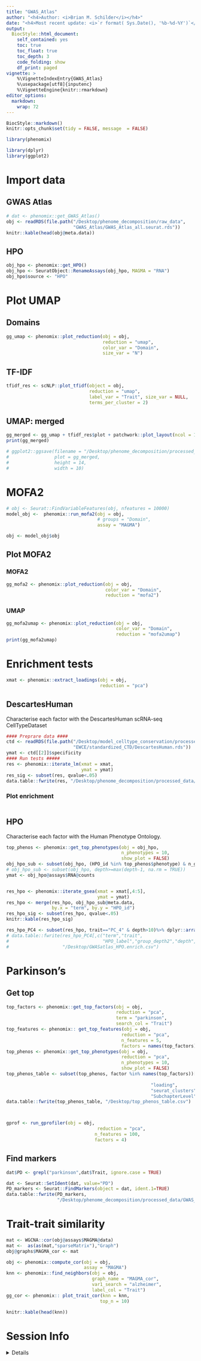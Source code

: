 ```yaml
---
title: "GWAS_Atlas"
author: "<h4>Author: <i>Brian M. Schilder</i></h4>" 
date: "<h4>Most recent update: <i>`r format( Sys.Date(), '%b-%d-%Y')`</i></h4>"
output:
  BiocStyle::html_document:
    self_contained: yes
    toc: true
    toc_float: true
    toc_depth: 3
    code_folding: show
    df_print: paged
vignette: >
    %\VignetteIndexEntry{GWAS_Atlas} 
    %\usepackage[utf8]{inputenc}
    %\VignetteEngine{knitr::rmarkdown} 
editor_options: 
  markdown: 
    wrap: 72
---
```


```r
BiocStyle::markdown()
knitr::opts_chunk$set(tidy = FALSE, message  = FALSE)
```

```r
library(phenomix)

library(dplyr)
library(ggplot2)
```


# Import data

## GWAS Atlas

```r
# dat <- phenomix::get_GWAS_Atlas()
obj <- readRDS(file.path("/Desktop/phenome_decomposition/raw_data",
                         "GWAS_Atlas/GWAS_Atlas_all.seurat.rds"))
knitr::kable(head(obj@meta.data))
```

## HPO

```r
obj_hpo <- phenomix::get_HPO()
obj_hpo <- SeuratObject::RenameAssays(obj_hpo, MAGMA = "RNA")
obj_hpo$source <- "HPO"
```

# Plot UMAP

## Domains

```r
gg_umap <- phenomix::plot_reduction(obj = obj, 
                                    reduction = "umap", 
                                    color_var = "Domain", 
                                    size_var = "N")
```


## TF-IDF

```r
tfidf_res <- scNLP::plot_tfidf(object = obj, 
                               reduction = "umap", 
                               label_var = "Trait", size_var = NULL,
                               terms_per_cluster = 2) 
```

## UMAP: merged


```r
gg_merged <- gg_umap + tfidf_res$plot + patchwork::plot_layout(ncol = 1)
print(gg_merged)

# ggplot2::ggsave(filename = "/Desktop/phenome_decomposition/processed_data/GWAS_Atlas/UMAP_merged.pdf", 
#                 plot = gg_merged, 
#                 height = 14, 
#                 width = 10)
```

# MOFA2

```r
# obj <- Seurat::FindVariableFeatures(obj, nfeatures = 10000)
model_obj <-  phenomix::run_mofa2(obj = obj,  
                                  # groups = "Domain",
                                  assay = "MAGMA")

obj <- model_obj$obj
```

## Plot MOFA2 

### MOFA2 

```r
gg_mofa2 <- phenomix::plot_reduction(obj = obj, 
                                     color_var = "Domain",
                                     reduction = "mofa2")
```


### UMAP

```r
gg_mofa2umap <- phenomix::plot_reduction(obj = obj, 
                                         color_var = "Domain",
                                         reduction = "mofa2umap")
print(gg_mofa2umap)
```



# Enrichment tests

```r
xmat <- phenomix::extract_loadings(obj = obj, 
                                   reduction = "pca")
```


## DescartesHuman

Characterise each factor with the DescartesHuman scRNA-seq CellTypeDataset

```r
#### Preprare data #### 
ctd <- readRDS(file.path("/Desktop/model_celltype_conservation/processed_data",
                         "EWCE/standardized_CTD/DescartesHuman.rds"))
ymat <- ctd[[2]]$specificity
#### Run tests #####
res <- phenomix::iterate_lm(xmat = xmat,
                            ymat = ymat)
res_sig <- subset(res, qvalue<.05)
data.table::fwrite(res, "/Desktop/phenome_decomposition/processed_data/GWAS_Atlas/PCA_celltypes.csv.gz")
```

### Plot enrichment 

```r

```



## HPO 

Characterise each factor with the Human Phenotype Ontology.

```r
top_phenos <- phenomix::get_top_phenotypes(obj = obj_hpo, 
                                           n_phenotypes = 10,
                                           show_plot = FALSE)
obj_hpo_sub <- subset(obj_hpo, (HPO_id %in% top_phenos$phenotype) & n_genes>4)
# obj_hpo_sub <- subset(obj_hpo, depth>=max(depth-1, na.rm = TRUE))
ymat <- obj_hpo@assays$RNA@counts


res_hpo <- phenomix::iterate_gsea(xmat = xmat[,4:5],
                                  ymat = ymat)
res_hpo <- merge(res_hpo, obj_hpo_sub@meta.data,
                 by.x = "term", by.y = "HPO_id")
res_hpo_sig <- subset(res_hpo, qvalue<.05)
knitr::kable(res_hpo_sig)

res_hpo_PC4 <- subset(res_hpo, trait=="PC_4" & depth>10)%>% dplyr::arrange(pvalue)
# data.table::fwrite(res_hpo_PC4[,c("term","trait",
#                                   "HPO_label","group_depth2","depth","pvalue")],
#                    "/Desktop/GWASatlas_HPO.enrich.csv")
```




# Parkinson's 

## Get top

```r
top_factors <- phenomix::get_top_factors(obj = obj, 
                                         reduction = "pca", 
                                         term = "parkinson", 
                                         search_col = "Trait")
top_features <- phenomix:: get_top_features(obj = obj, 
                                           reduction = "pca",
                                           n_features = 5,
                                           factors = names(top_factors))
top_phenos <- phenomix::get_top_phenotypes(obj = obj, 
                                           reduction = "pca", 
                                           n_phenotypes = 10, 
                                           show_plot = FALSE)
top_phenos_table <- subset(top_phenos, factor %in% names(top_factors))[,c("Trait",
                                                                          "factor",
                                                      "loading",
                                                      "seurat_clusters",
                                                      "SubchapterLevel")]
data.table::fwrite(top_phenos_table, "/Desktop/top_phenos_table.csv")



gprof <- run_gprofiler(obj = obj,
                                  reduction = "pca",
                                 n_features = 100,
                                 factors = 4)

```

## Find markers

```r
dat$PD <- grepl("parkinson",dat$Trait, ignore.case = TRUE)

dat <- Seurat::SetIdent(dat, value="PD")
PD_markers <- Seurat::FindMarkers(object = dat, ident.1=TRUE)
data.table::fwrite(PD_markers,
                   "/Desktop/phenome_decomposition/processed_data/GWAS_Atlas/PD_markers.csv.gz")
```



# Trait-trait similarity

```r
mat <- WGCNA::cor(obj@assays$MAGMA@data)
mat <-  as(as(mat,"sparseMatrix"),"Graph")
obj@graphs$MAGMA_cor <- mat

obj <- phenomix::compute_cor(obj = obj, 
                             assay = "MAGMA")
knn <- phenomix::find_neighbors(obj = obj, 
                                graph_name = "MAGMA_cor",
                                var1_search = "alzheimer", 
                                label_col = "Trait")
gg_cor <- phenomix:: plot_trait_cor(knn = knn, 
                                   top_n = 10)

knitr::kable(head(knn))
```

# Session Info 

<details> 

```r
utils::sessionInfo()
```

</details>  

